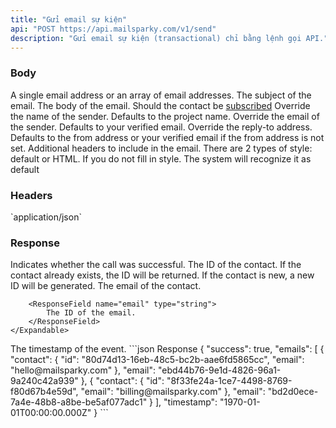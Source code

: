 ```yaml
---
title: "Gửi email sự kiện"
api: "POST https://api.mailsparky.com/v1/send"
description: "Gửi email sự kiện (transactional) chỉ bằng lệnh gọi API."
---
```


### Body
<ParamField body="to" placeholder="hello@mailsparky.com" type="string" required>
    A single email address or an array of email addresses.
</ParamField>
<ParamField body="subject" placeholder="Hello!" type="string" required>
    The subject of the email.
</ParamField>
<ParamField body="body" placeholder="Your first email" type="string" required >
    The body of the email.
</ParamField>
<ParamField body="subscribed" placeholder="false" type="boolean" default={"false"}>
    Should the contact be <a href={'/working-with-contacts/subscribe-state'}>subscribed</a>
</ParamField>
<ParamField body="name" placeholder="mailsparky" type="string">
    Override the name of the sender. Defaults to the project name.
</ParamField>
<ParamField body="from" placeholder="hello@mailsparky.com" type="string">
    Override the email of the sender. Defaults to your verified email.
</ParamField>
<ParamField body="reply" placeholder="hello@mailsparky.com" type="string">
    Override the reply-to address. Defaults to the from address or your verified email if the from address is not set.
</ParamField>
<ParamField body="headers" type="object">
    Additional headers to include in the email.
</ParamField>
<ParamField body="style" placeholder="default" type="string" default={"default"}>
    There are 2 types of style: default or HTML. If you do not fill in style. The system will recognize it as default
</ParamField>

### Headers
<ParamField header="Content-Type" type="string" required>
    `application/json`
</ParamField>

### Response

<ResponseField name="success" type="boolean">
    Indicates whether the call was successful.
</ResponseField>
<ResponseField name="emails" type="Email Object">
    <Expandable title="properties">
        <Expandable title="Contact">
            <ResponseField name="id" type="string">
                The ID of the contact. If the contact already exists, the ID will be returned. If the contact is new, a new ID will be generated.
            </ResponseField>
            <ResponseField name="email" type="string">
                The email of the contact.
            </ResponseField>
        </Expandable>

        <ResponseField name="email" type="string">
            The ID of the email.
        </ResponseField>
    </Expandable>
</ResponseField>
<ResponseField name="timestamp" type="datetime">
    The timestamp of the event.
</ResponseField>

<ResponseExample>
```json Response
{
  "success": true,
  "emails": [
    {
      "contact": {
        "id": "80d74d13-16eb-48c5-bc2b-aae6fd5865cc",
        "email": "hello@mailsparky.com"
      },
      "email": "ebd44b76-9e1d-4826-96a1-9a240c42a939"
    },
    {
      "contact": {
        "id": "8f33fe24a-1ce7-4498-8769-f80d67b4e59d",
        "email":  "billing@mailsparky.com"
      },
      "email": "bd2d0ece-7a4e-48b8-a8be-be5af077adc1"
    }
  ],
  "timestamp": "1970-01-01T00:00:00.000Z"
}
```
</ResponseExample>

